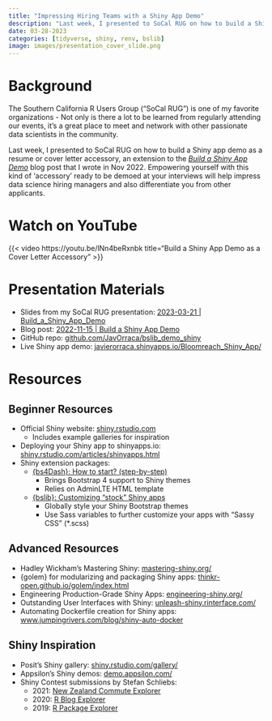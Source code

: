 ```yaml
---
title: "Impressing Hiring Teams with a Shiny App Demo"
description: "Last week, I presented to SoCal RUG on how to build a Shiny app demo as a resume or cover letter accessory. This 'accessory' will help impress hiring managers that you're interviewing with and also differentiate you from other data science applicants."
date: 03-28-2023
categories: [tidyverse, shiny, renv, bslib]
image: images/presentation_cover_slide.png
---
```


# Background

The Southern California R Users Group ("SoCal RUG") is one of my favorite organizations - Not only is there a lot to be learned from regularly attending our events, it's a great place to meet and network with other passionate data scientists in the community.

Last week, I presented to SoCal RUG on how to build a Shiny app demo as a resume or cover letter accessory, an extension to the [_Build a Shiny App Demo_](https://www.javierorracadeatcu.com/posts/2022-11-15-shiny-bslib-demo/2022-11-15-shiny-bslib-demo.html) blog post that I wrote in Nov 2022. Empowering yourself with this kind of 'accessory' ready to be demoed at your interviews will help impress data science hiring managers and also differentiate you from other applicants.

# Watch on YouTube

{{< video https://youtu.be/lNn4beRxnbk title="Build a Shiny App Demo as a Cover Letter Accessory" >}}

# Presentation Materials

* Slides from my SoCal RUG presentation: [2023-03-21 | Build_a_Shiny_App_Demo](https://github.com/socalrug/presentations/tree/master/2023-03-21_Build_a_Shiny_App_Demo)
* Blog post: [2022-11-15 | Build a Shiny App Demo](https://www.javierorracadeatcu.com/posts/2022-11-15-shiny-bslib-demo/2022-11-15-shiny-bslib-demo.html)
* GitHub repo: [github.com/JavOrraca/bslib_demo_shiny](https://github.com/JavOrraca/bslib_demo_shiny)
* Live Shiny app demo: [javierorraca.shinyapps.io/Bloomreach_Shiny_App/](https://javierorraca.shinyapps.io/Bloomreach_Shiny_App/)

# Resources

## Beginner Resources

* Official Shiny website: [shiny.rstudio.com](https://shiny.rstudio.com)
  * Includes example galleries for inspiration
* Deploying your Shiny app to shinyapps.io: [shiny.rstudio.com/articles/shinyapps.html](https://shiny.rstudio.com/articles/shinyapps.html)
* Shiny extension packages:
  * [{bs4Dash}: How to start? (step-by-step)](https://rinterface.github.io/bs4Dash/articles/step-by-step.html)
    * Brings Bootstrap 4 support to Shiny themes
    * Relies on AdminLTE HTML template
  * [{bslib}: Customizing "stock" Shiny apps](https://rstudio.github.io/bslib/articles/bslib.html)
    * Globally style your Shiny Bootstrap themes
    * Use Sass variables to further customize your apps with “Sassy CSS” (*.scss)

## Advanced Resources

* Hadley Wickham’s Mastering Shiny: [mastering-shiny.org/](https://mastering-shiny.org/)
* {golem} for modularizing and packaging Shiny apps: [thinkr-open.github.io/golem/index.html](https://thinkr-open.github.io/golem/index.html)
* Engineering Production-Grade Shiny Apps: [engineering-shiny.org/](https://engineering-shiny.org/)
* Outstanding User Interfaces with Shiny: [unleash-shiny.rinterface.com/](https://unleash-shiny.rinterface.com/)
* Automating Dockerfile creation for Shiny apps: [www.jumpingrivers.com/blog/shiny-auto-docker](https://www.jumpingrivers.com/blog/shiny-auto-docker)

## Shiny Inspiration

* Posit’s Shiny gallery: [shiny.rstudio.com/gallery/](https://shiny.rstudio.com/gallery/)
* Appsilon’s Shiny demos: [demo.appsilon.com/](https://demo.appsilon.com/)
* Shiny Contest submissions by Stefan Schliebs:
  * 2021: [New Zealand Commute Explorer](https://nz-stefan.shinyapps.io/commute-explorer-2/)
  * 2020: [R Blog Explorer](https://nz-stefan.shinyapps.io/blog-explorer/)
  * 2019: [R Package Explorer](https://nz-stefan.shinyapps.io/cran-explorer/)